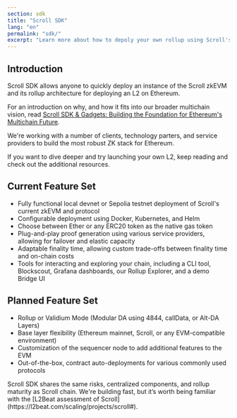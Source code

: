 ```yaml
---
section: sdk
title: "Scroll SDK"
lang: "en"
permalink: "sdk/"
excerpt: "Learn more about how to depoly your own rollup using Scroll's zkEVM"
---
```



## Introduction

Scroll SDK allows anyone to quickly deploy an instance of the Scroll zkEVM and its rollup architecture for deploying an L2 on Ethereum.

For an introduction on why, and how it fits into our broader multichain vision, read [Scroll SDK & Gadgets: Building the Foundation for Ethereum's Multichain Future](https://scroll.io/blog/scroll-sdk-and-gadgets-building-the-foundation-for-ethereums-multichain-future).

We're working with a number of clients, technology parters, and service providers to build the most robust ZK stack for Ethereum.

If you want to dive deeper and try launching your own L2, keep reading and check out the additional resources.

## Current Feature Set

- Fully functional local devnet or Sepolia testnet deployment of Scroll's current zkEVM and protocol
- Configurable deployment using Docker, Kubernetes, and Helm
- Choose between Ether or any ERC20 token as the native gas token
- Plug-and-play proof generation using various service providers, allowing for failover and elastic capacity
- Adaptable finality time, allowing custom trade-offs between finality time and on-chain costs
- Tools for interacting and exploring your chain, including a CLI tool, Blockscout, Grafana dashboards, our Rollup Explorer, and a demo Bridge UI

## Planned Feature Set

- Rollup or Validium Mode (Modular DA using 4844, callData, or Alt-DA Layers)
- Base layer flexibility (Ethereum mainnet, Scroll, or any EVM-compatible environment)
- Customization of the sequencer node to add additional features to the EVM
- Out-of-the-box, contract auto-deployments for various commonly used protocols

<Aside type="danger">
Scroll SDK shares the same risks, centralized components, and rollup maturity as Scroll chain. We're building fast, but it’s worth being familiar with the [L2Beat assessment of Scroll](https://l2beat.com/scaling/projects/scroll#).
</Aside>

<div class="navs" class="flex flex-col flex-wrap items-center md:flex-row md:gap-8 md:items-start">
  <NavCard
    icon={StartSvg}
    name="Scroll SDK FAQ"
    content="Get answers to the most asked questions about Scroll SDK"
    link="/en/sdk/sdk-faq"
  />
  <NavCard
    icon={DevelopSvg}
    name="Technical Stack"
    content="Learn more about the specifics of running Scroll SDK"
    link="/en/sdk/technical-stack"
  />
  <NavCard
    icon={LearnSvg}
    name="Run a Local Devnet"
    content="Get started by running a devnet on your local machine."
    link="/en/sdk/guides/devnet-deployment"
  />
</div>

